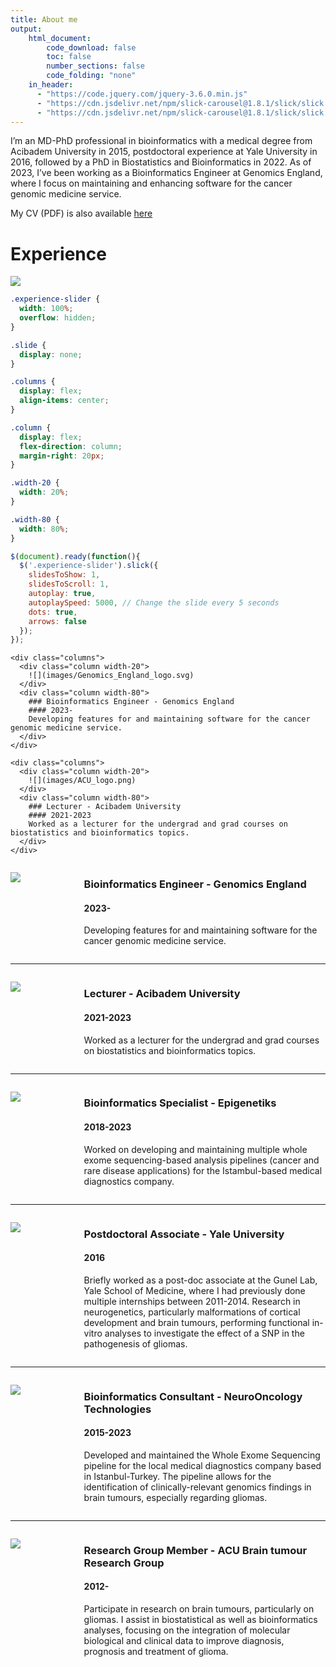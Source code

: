 ```yaml
---
title: About me
output:
    html_document:
        code_download: false
        toc: false
        number_sections: false
        code_folding: "none"
    in_header:
      - "https://code.jquery.com/jquery-3.6.0.min.js"
      - "https://cdn.jsdelivr.net/npm/slick-carousel@1.8.1/slick/slick.min.js"
      - "https://cdn.jsdelivr.net/npm/slick-carousel@1.8.1/slick/slick.css"
---
```


I'm an MD-PhD professional in bioinformatics with a medical degree from Acibadem University in 2015, postdoctoral experience at Yale University in 2016, followed by a PhD in Biostatistics and Bioinformatics in 2022. As of 2023, I've been working as a Bioinformatics Engineer at Genomics England, where I focus on maintaining and enhancing software for the cancer genomic medicine service.

My CV (PDF) is also available [here](./CV_doc/egeulgen_CV.pdf)

# Experience

![](images/career_timeline.png)

```css
.experience-slider {
  width: 100%;
  overflow: hidden;
}

.slide {
  display: none;
}

.columns {
  display: flex;
  align-items: center;
}

.column {
  display: flex;
  flex-direction: column;
  margin-right: 20px;
}

.width-20 {
  width: 20%;
}

.width-80 {
  width: 80%;
}
```

```javascript
$(document).ready(function(){
  $('.experience-slider').slick({
    slidesToShow: 1,
    slidesToScroll: 1,
    autoplay: true,
    autoplaySpeed: 5000, // Change the slide every 5 seconds
    dots: true,
    arrows: false
  });
});
```

<div class="experience-slider">
  <div class="slide">
    <div class="columns">
      <div class="column width-20">
        ![](images/Genomics_England_logo.svg)
      </div>
      <div class="column width-80">
        ### Bioinformatics Engineer - Genomics England
        #### 2023-
        Developing features for and maintaining software for the cancer genomic medicine service.
      </div>
    </div>
  </div>
  <div class="slide">
    <div class="columns">
      <div class="column width-20">
        ![](images/ACU_logo.png)
      </div>
      <div class="column width-80">
        ### Lecturer - Acibadem University
        #### 2021-2023
        Worked as a lecturer for the undergrad and grad courses on biostatistics and bioinformatics topics.
      </div>
    </div>
  </div>
</div>








:::: {.columns}
::: {.column width="20%"}
![](images/Genomics_England_logo.svg)
:::
::: {.column width="80%"}
### Bioinformatics Engineer - Genomics England
#### 2023-
Developing features for and maintaining software for the cancer genomic medicine service.
:::
::::

---

:::: {.columns}
::: {.column width="20%"}
![](images/ACU_logo.png)
:::
::: {.column width="80%"}
### Lecturer - Acibadem University
#### 2021-2023
Worked as a lecturer for the undergrad and grad courses on biostatistics and bioinformatics topics.
:::
::::

---

:::: {.columns}
::: {.column width="20%"}
![](images/epigenetiks_logo.png)
:::
::: {.column width="80%"}
### Bioinformatics Specialist - Epigenetiks
#### 2018-2023
Worked on developing and maintaining multiple whole exome sequencing-based analysis pipelines (cancer and rare disease applications) for the Istambul-based medical diagnostics company.
:::
::::

---

:::: {.columns}
::: {.column width="20%"}
![](images/yale-logo.svg)
:::
::: {.column width="80%"}
### Postdoctoral Associate - Yale University
#### 2016
Briefly worked as a post-doc associate at the Gunel Lab, Yale School of Medicine, where I had previously done multiple internships between 2011-2014. Research in neurogenetics, particularly malformations of cortical development and brain tumours, performing functional in-vitro analyses to investigate the effect of a SNP in the pathogenesis of gliomas.
:::
::::

---

:::: {.columns}
::: {.column width="20%"}
![](images/NOT_logo.svg)
:::
::: {.column width="80%"}
### Bioinformatics Consultant - NeuroOncology Technologies
#### 2015-2023
Developed and maintained the Whole Exome Sequencing pipeline for the local medical diagnostics company based in Istanbul-Turkey. The pipeline allows for the identification of clinically-relevant genomics findings in brain tumours, especially regarding gliomas.
:::
::::

---

:::: {.columns}
::: {.column width="20%"}
![](images/AUBTRG_logo.svg)
:::
::: {.column width="80%"}
### Research Group Member - ACU Brain tumour Research Group
#### 2012-
Participate in research on brain tumours, particularly on gliomas. I assist in biostatistical as well as bioinformatics analyses, focusing on the integration of molecular biological and clinical data to improve diagnosis, prognosis and treatment of glioma.
:::
::::
